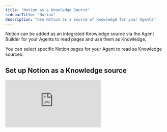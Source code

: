 ```yaml
---
title: "Notion as a Knowledge Source"
sidebarTitle: "Notion"
description: "Use Notion as a source of Knowledge for your Agents"
---
```


Notion can be added as an integrated Knowledge source via the Agent Builder for your Agents to read pages and use them as Knowledge.

You can select specific Notion pages for your Agent to read as Knowledge sources.

## Set up Notion as a Knowledge source

<div style={{ width:"100%",position:"relative",paddingTop:"56.25%" }}>
<iframe src="https://app.supademo.com/embed/cmemeidzu1jryv9kq0trvsn47" frameBorder="0" title="How to set up Notion as a source of Knowledge" allow="clipboard-write" webkitallowfullscreen="true" mozallowfullscreen="true" allowfullscreen style={{ position:"absolute",top:0,left:0,width:"100%",height:"100%",border:"3px solid #5E43CE",borderRadius:"10px" }} />

</div>

To set up Notion as a Knowledge source, first, open an Agent up and head to the Build screen. Then...

1. Click 'Knowledge'
2. Click 'Add Notion'
3. Select or connect the Notion account you want to access
4. Select the Notion files you wish to have the Agent read
5. Once you've selected the files you want to add as Knowledge, click 'Create'
6. Choose how you want the Agent to use this Knowledge on the next screen

## Frequently asked questions (FAQs)

<AccordionGroup>
  <Accordion title="Are Notion databases supported?">
    We're in the process of adding support for Notion databases - watch this space!
  </Accordion>
  <Accordion title="How often do agents fetch data from Notion?">
    Agents automatically fetch data from the selected Notion pages every 5 minutes. This ensures that your agents have access to the most up-to-date information available, helping them make informed decisions in real-time.
  </Accordion>
</AccordionGroup>